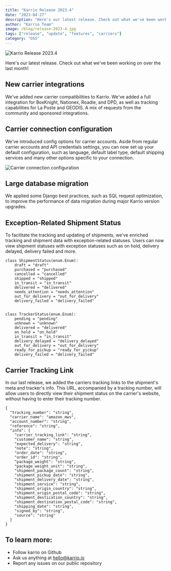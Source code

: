 ```yaml
---
title: "Karrio Release 2023.4"
date: "2023-04-27"
description: "Here's our latest release. Check out what we've been working on over the last month!"
author: "Karrio Team"
image: /blog/release-2023-4.jpg
tags: ["release", "update", "features", "carriers"]
category: "OSS"
---
```


![Karrio Release 2023.4](/blog/release-2023-4.jpg)

Here's our latest release. Check out what we've been working on over the last month!

## New carrier integrations

We've added new carrier compatibilities to Karrio. We've added a full integration for BoxKnight, Nationex, Roadie, and DPD, as well as tracking capabilities for La Poste and GEODIS. A mix of requests from the community and sponsored integrations.

## Carrier connection configuration

We've introduced config options for carrier accounts. Aside from regular carrier accounts and API credentials settings, you can now set up your default configuration, such as language, default label type, default shipping services and many other options specific to your connection.

![Carrier connection configuration](/blog/release-2023-4-connection.png)

## Large database migration

We applied some Django best practices, such as SQL request optimization, to improve the performance of data migration during major Karrio version upgrades.

## Exception-Related Shipment Status

To facilitate the tracking and updating of shipments, we've enriched tracking and shipment data with exception-related statuses. Users can now view shipment statuses with exception statuses such as on hold, delivery delayed, delivery failed and more.

```
class ShipmentStatus(enum.Enum):
    draft = "draft"
    purchased = "purchased"
    cancelled = "cancelled"
    shipped = "shipped"
    in_transit = "in_transit"
    delivered = "delivered"
    needs_attention = "needs_attention"
    out_for_delivery = "out_for_delivery"
    delivery_failed = "delivery_failed"


class TrackerStatus(enum.Enum):
    pending = "pending"
    unknown = "unknown"
    delivered = "delivered"
    on_hold = "on_hold"
    in_transit = "in_transit"
    delivery_delayed = "delivery_delayed"
    out_for_delivery = "out_for_delivery"
    ready_for_pickup = "ready_for_pickup"
    delivery_failed = "delivery_failed"
```

## Carrier Tracking Link

In our last release, we added the carriers tracking links to the shipment's meta and tracker's info. This URL, accompanied by a tracking number, will allow users to directly view their shipment status on the carrier's website, without having to enter their tracking number.

```
{
  "tracking_number": "string",
  "carrier_name": "amazon_mws",
  "account_number": "string",
  "reference": "string",
  "info": {
    "carrier_tracking_link": "string",
    "customer_name": "string",
    "expected_delivery": "string",
    "note": "string",
    "order_date": "string",
    "order_id": "string",
    "package_weight": "string",
    "package_weight_unit": "string",
    "shipment_package_count": "string",
    "shipment_pickup_date": "string",
    "shipment_delivery_date": "string",
    "shipment_service": "string",
    "shipment_origin_country": "string",
    "shipment_origin_postal_code": "string",
    "shipment_destication_country": "string",
    "shipment_destination_postal_code": "string",
    "shipping_date": "string",
    "signed_by": "string",
    "source": "string"
  }
}
```

## To learn more:

- Follow karrio on Github
- Ask us anything at hello@karrio.io
- Report any issues on our public repository
